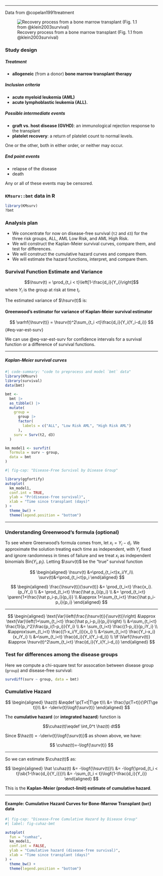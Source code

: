 
---

Data from @copelan1991treatment

![Recovery process from a bone marrow transplant (Fig. 1.1 from @klein2003survival)](images/bone marrow multi-stage model.png){#fig-bmt-mst}

### Study design

##### Treatment {.unnumbered}

-   **allogeneic** (from a donor) **bone marrow transplant therapy**

##### Inclusion criteria {.unnumbered}

-   **acute myeloid leukemia (AML)**
-   **acute lymphoblastic leukemia (ALL).**

##### Possible intermediate events {.unnumbered}

-   **graft vs. host disease (GVHD)**: an immunological rejection
response to the transplant
-   **platelet recovery**: a return of platelet count to normal levels.

One or the other, both in either order, or neither may occur.

##### End point events

-   relapse of the disease
-   death

Any or all of these events may be censored.

### `KMsurv::bmt` data in R

```r
library(KMsurv)
?bmt
```

### Analysis plan

-   We concentrate for now on disease-free survival (`t2` and `d3`) for
the three risk groups, ALL, AML Low Risk, and AML High Risk.
-   We will construct the Kaplan-Meier survival curves, compare them,
and test for differences.
-   We will construct the cumulative hazard curves and compare them.
-   We will estimate the hazard functions, interpret, and compare them.

### Survival Function Estimate and Variance

$$\hsurv(t) = \prod_{t_i < t}\left[1-\frac{d_i}{Y_i}\right]$$ where
$Y_i$ is the group at risk at time $t_i$.

The estimated variance of $\hsurv(t)$ is:

:::{#thm-greenwood}
#### Greenwood's estimator for variance of Kaplan-Meier survival estimator

$$
\varhf{\hsurv(t)} = \hsurv(t)^2\sum_{t_i <t}\frac{d_i}{Y_i(Y_i-d_i)}
$${#eq-var-est-surv}
:::


We can use @eq-var-est-surv for confidence intervals for a survival function or a
difference of survival functions.

---

##### Kaplan-Meier survival curves

```r
#| code-summary: "code to preprocess and model `bmt` data"
library(KMsurv)
library(survival)
data(bmt)

bmt <-
  bmt |>
  as_tibble() |>
  mutate(
    group =
      group |>
      factor(
        labels = c("ALL", "Low Risk AML", "High Risk AML")
      ),
    surv = Surv(t2, d3)
  )

km_model1 <- survfit(
  formula = surv ~ group,
  data = bmt
)
```

```r
#| fig-cap: "Disease-Free Survival by Disease Group"

library(ggfortify)
autoplot(
  km_model1,
  conf.int = TRUE,
  ylab = "Pr(disease-free survival)",
  xlab = "Time since transplant (days)"
) +
  theme_bw() +
  theme(legend.position = "bottom")
```

---

### Understanding Greenwood's formula (optional)

::: notes
To see where Greenwood's formula comes from, let $x_i = Y_i - d_i$. We
approximate the solution treating each time as independent, with $Y_i$
fixed and ignore randomness in times of failure and we treat $x_i$ as
independent binomials $\text{Bin}(Y_i,p_i)$. Letting $\surv(t)$ be the
"true" survival function
:::

$$
\begin{aligned}
\hsurv(t) &=\prod_{t_i<t}x_i/Y_i\\
\surv(t)&=\prod_{t_i<t}p_i
\end{aligned}
$$

$$
\begin{aligned}
\frac{\hsurv(t)}{\surv(t)}
&= \prod_{t_i<t} \frac{x_i}.    {p_iY_i}
\\ &= \prod_{t_i<t} \frac{\hat p_i}{p_i}
\\ &= \prod_{t_i<t} \paren{1+\frac{\hat p_i-p_i}{p_i}}
\\ &\approx 1+\sum_{t_i<t} \frac{\hat p_i-p_i}{p_i}
\end{aligned}
$$

---

$$
\begin{aligned}
\text{Var}\left(\frac{\hsurv(t)}{\surv(t)}\right)
&\approx \text{Var}\left(1+\sum_{t_i<t} \frac{\hat p_i-p_i}{p_i}\right)
\\ &=\sum_{t_i<t} \frac{1}{p_i^2}\frac{p_i(1-p_i)}{Y_i}
\\ &= \sum_{t_i<t} \frac{(1-p_i)}{p_iY_i}
\\ &\approx\sum_{t_i<t} \frac{(1-x_i/Y_i)}{x_i}
\\ &=\sum_{t_i<t} \frac{Y_i-x_i}{x_iY_i}
\\ &=\sum_{t_i<t} \frac{d_i}{Y_i(Y_i-d_i)}
\\ \tf \Varf{\hsurv(t)}
&\approx \hsurv(t)^2\sum_{t_i<t} \frac{d_i}{Y_i(Y_i-d_i)}
\end{aligned}
$$

### Test for differences among the disease groups

Here we compute a chi-square test for assocation between disease group
(`group`) and disease-free survival:

```r
survdiff(surv ~ group, data = bmt)
```

### Cumulative Hazard

$$
\begin{aligned}
\haz(t)
&\eqdef   \p(T=t|T\ge t)\\
&= \frac{\p(T=t)}{\P(T\ge t)}\\
&= -\deriv{t}\logf{\surv(t)}
\end{aligned}
$$

The **cumulative hazard** (or **integrated hazard**) function is

$$\cuhaz(t)\eqdef  \int_0^t \haz(t) dt$$

Since
$\haz(t) = -\deriv{t}\logf{\surv(t)}$ as shown above,
we have:

$$
\cuhaz(t)=-\logf{\surv(t)}
$$

---

So we can estimate $\cuhaz(t)$ as:

$$
\begin{aligned}
\hat \cuhaz(t)
&= -\logf{\hsurv(t)}\\
&= -\logf{\prod_{t_i < t}\sb{1-\frac{d_i}{Y_i}}}\\
&= -\sum_{t_i < t}\logf{1-\frac{d_i}{Y_i}}
\end{aligned}
$$

This is the **Kaplan-Meier (product-limit) estimate of cumulative
hazard**.

---

#### Example: Cumulative Hazard Curves for Bone-Marrow Transplant (`bmt`) data

```r
#| fig-cap: "Disease-Free Cumulative Hazard by Disease Group"
#| label: fig-cuhaz-bmt

autoplot(
  fun = "cumhaz",
  km_model1,
  conf.int = FALSE,
  ylab = "Cumulative hazard (disease-free survival)",
  xlab = "Time since transplant (days)"
) +
  theme_bw() +
  theme(legend.position = "bottom")
```
